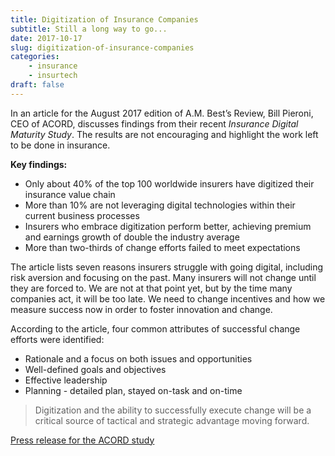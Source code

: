```yaml
---
title: Digitization of Insurance Companies
subtitle: Still a long way to go...
date: 2017-10-17
slug: digitization-of-insurance-companies
categories:
    - insurance
    - insurtech
draft: false
---
```


In an article for the August 2017 edition of A.M. Best's Review, Bill Pieroni, CEO of ACORD, discusses findings from their recent *Insurance Digital Maturity Study*. The results are not encouraging and highlight the work left to be done in insurance.

**Key findings:**

-   Only about 40% of the top 100 worldwide insurers have digitized their insurance value chain
-   More than 10% are not leveraging digital technologies within their current business processes
-   Insurers who embrace digitization perform better, achieving premium and earnings growth of double the industry average
-   More than two-thirds of change efforts failed to meet expectations

The article lists seven reasons insurers struggle with going digital, including risk aversion and focusing on the past. Many insurers will not change until they are forced to. We are not at that point yet, but by the time many companies act, it will be too late. We need to change incentives and how we measure success now in order to foster innovation and change.

According to the article, four common attributes of successful change efforts were identified:

-   Rationale and a focus on both issues and opportunities
-   Well-defined goals and objectives
-   Effective leadership
-   Planning - detailed plan, stayed on-task and on-time

> Digitization and the ability to successfully execute change will be a critical source of tactical and strategic advantage moving forward.

[Press release for the ACORD study](https://www.acord.org/media/pressreleases/Pages/ACORD-Releases-White-Paper-Examining-Digitization-in-Top-100-Global-Insurance-Carriers-.aspx)
